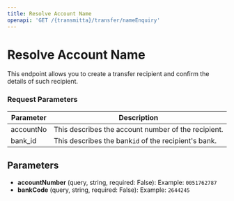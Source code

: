 ```yaml
---
title: Resolve Account Name
openapi: 'GET /{transmitta}/transfer/nameEnquiry'
---
```


# Resolve Account Name

This endpoint allows you to create a transfer recipient and confirm the details of such recipient.

### Request Parameters

| **Parameter** | **Description** |
| --- | --- |
| accountNo | This describes the account number of the recipient. |
| bank_id | This describes the bank`id` of the recipient's bank. |

## Parameters

- **accountNumber** (query, string, required: False): Example: `0051762787`
- **bankCode** (query, string, required: False): Example: `2644245`

